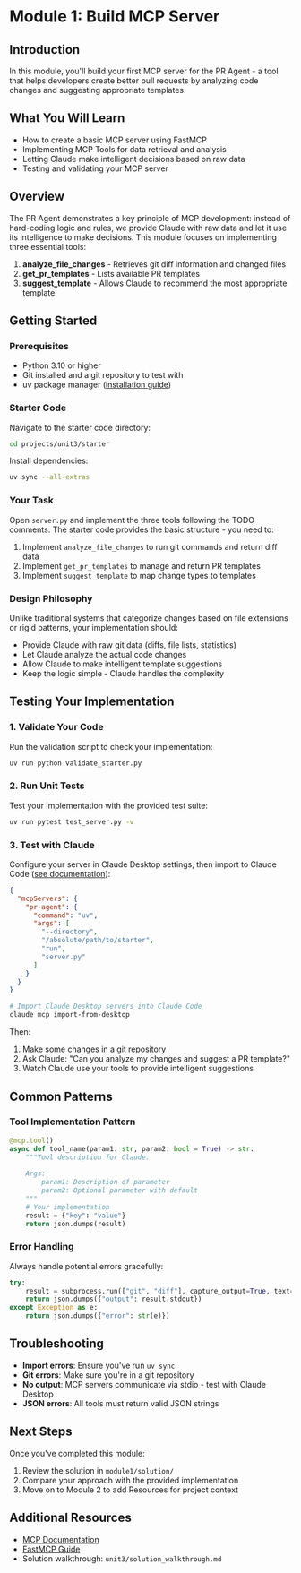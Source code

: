 # Module 1: Build MCP Server

## Introduction

In this module, you'll build your first MCP server for the PR Agent - a tool that helps developers create better pull requests by analyzing code changes and suggesting appropriate templates.

## What You Will Learn

- How to create a basic MCP server using FastMCP
- Implementing MCP Tools for data retrieval and analysis  
- Letting Claude make intelligent decisions based on raw data
- Testing and validating your MCP server

## Overview

The PR Agent demonstrates a key principle of MCP development: instead of hard-coding logic and rules, we provide Claude with raw data and let it use its intelligence to make decisions. This module focuses on implementing three essential tools:

1. **analyze_file_changes** - Retrieves git diff information and changed files
2. **get_pr_templates** - Lists available PR templates
3. **suggest_template** - Allows Claude to recommend the most appropriate template

## Getting Started

### Prerequisites

- Python 3.10 or higher
- Git installed and a git repository to test with
- uv package manager ([installation guide](https://docs.astral.sh/uv/getting-started/installation/))

### Starter Code

Navigate to the starter code directory:

```bash
cd projects/unit3/starter
```

Install dependencies:

```bash
uv sync --all-extras
```

### Your Task

Open `server.py` and implement the three tools following the TODO comments. The starter code provides the basic structure - you need to:

1. Implement `analyze_file_changes` to run git commands and return diff data
2. Implement `get_pr_templates` to manage and return PR templates
3. Implement `suggest_template` to map change types to templates

### Design Philosophy

Unlike traditional systems that categorize changes based on file extensions or rigid patterns, your implementation should:

- Provide Claude with raw git data (diffs, file lists, statistics)
- Let Claude analyze the actual code changes
- Allow Claude to make intelligent template suggestions
- Keep the logic simple - Claude handles the complexity

## Testing Your Implementation

### 1. Validate Your Code

Run the validation script to check your implementation:

```bash
uv run python validate_starter.py
```

### 2. Run Unit Tests

Test your implementation with the provided test suite:

```bash
uv run pytest test_server.py -v
```

### 3. Test with Claude

Configure your server in Claude Desktop settings, then import to Claude Code ([see documentation](https://docs.anthropic.com/en/docs/claude-code/tutorials#import-mcp-servers-from-claude-desktop)):

```json
{
  "mcpServers": {
    "pr-agent": {
      "command": "uv",
      "args": [
        "--directory",
        "/absolute/path/to/starter",
        "run",
        "server.py"
      ]
    }
  }
}
```

```bash
# Import Claude Desktop servers into Claude Code
claude mcp import-from-desktop
```

Then:
1. Make some changes in a git repository
2. Ask Claude: "Can you analyze my changes and suggest a PR template?"
3. Watch Claude use your tools to provide intelligent suggestions

## Common Patterns

### Tool Implementation Pattern

```python
@mcp.tool()
async def tool_name(param1: str, param2: bool = True) -> str:
    """Tool description for Claude.
    
    Args:
        param1: Description of parameter
        param2: Optional parameter with default
    """
    # Your implementation
    result = {"key": "value"}
    return json.dumps(result)
```

### Error Handling

Always handle potential errors gracefully:

```python
try:
    result = subprocess.run(["git", "diff"], capture_output=True, text=True)
    return json.dumps({"output": result.stdout})
except Exception as e:
    return json.dumps({"error": str(e)})
```

## Troubleshooting

- **Import errors**: Ensure you've run `uv sync`
- **Git errors**: Make sure you're in a git repository
- **No output**: MCP servers communicate via stdio - test with Claude Desktop
- **JSON errors**: All tools must return valid JSON strings

## Next Steps

Once you've completed this module:
1. Review the solution in `module1/solution/`
2. Compare your approach with the provided implementation
3. Move on to Module 2 to add Resources for project context

## Additional Resources

- [MCP Documentation](https://modelcontextprotocol.io/)
- [FastMCP Guide](https://modelcontextprotocol.io/quickstart/server)
- Solution walkthrough: `unit3/solution_walkthrough.md`
